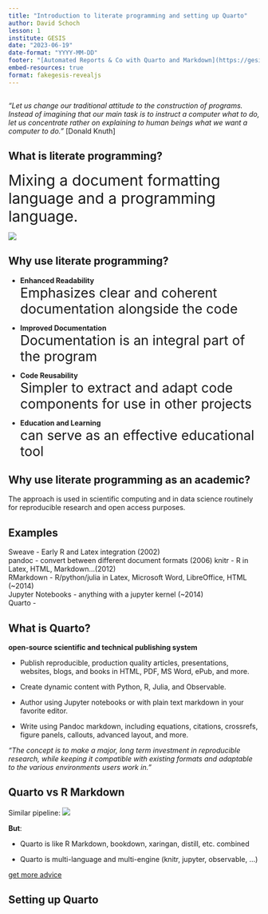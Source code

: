 ```yaml
---
title: "Introduction to literate programming and setting up Quarto"
author: David Schoch
lesson: 1
institute: GESIS
date: "2023-06-19"
date-format: "YYYY-MM-DD"
footer: "[Automated Reports & Co with Quarto and Markdown](https://gesiscss.github.io/quarto-workshop/)"
embed-resources: true
format: fakegesis-revealjs
---
```



## {.center}


*"Let us change our traditional attitude to the construction of programs. 
Instead of imagining that our main task is to instruct a computer what to do, 
let us concentrate rather on explaining to human beings what we want a computer to do." *
[Donald Knuth]

## What is literate programming?

[Mixing a document formatting language and a programming language.]{style="font-size:30px"}

![](literate_example.png)

## Why use literate programming?

:::{.incremental}
- **Enhanced Readability**    
  [Emphasizes clear and coherent documentation alongside the code]{style="font-size:20pt"}

- **Improved Documentation**  
  [Documentation is an integral part of the program]{style="font-size:20pt"}

- **Code Reusability**  
  [Simpler to extract and adapt code components for use in other projects]{style="font-size:20pt"}

- **Education and Learning**  
  [can serve as an effective educational tool]{style="font-size:20pt"}
:::

## Why use literate programming as an academic?

The approach is used in scientific computing and in data science routinely for reproducible research and open access purposes.


## Examples

Sweave - Early R and Latex integration (2002)  
pandoc - convert between different document formats (2006)
knitr - R in Latex, HTML, Markdown...(2012)  
RMarkdown - R/python/julia in Latex, Microsoft Word, LibreOffice, HTML (~2014)  
Jupyter Notebooks - anything with a jupyter kernel (~2014)  
Quarto - 

## What is Quarto?

**open-source scientific and technical publishing system**  

- Publish reproducible, production quality articles, presentations, websites, blogs, and books in HTML, PDF, MS Word, ePub, and more.

- Create dynamic content with Python, R, Julia, and Observable.

- Author using Jupyter notebooks or with plain text markdown in your favorite editor.

- Write using Pandoc markdown, including equations, citations, crossrefs, figure panels, callouts, advanced layout, and more.

*"The concept is to make a major, long term investment in reproducible research, while keeping it compatible with existing formats and adaptable to the various environments users work in."*

## Quarto vs R Markdown

Similar pipeline: 
![](https://quarto.org/docs/get-started/hello/images/rstudio-qmd-how-it-works.png)

**But**:  

- Quarto is like R Markdown, bookdown, xaringan, distill, etc. combined

- Quarto is multi-language and multi-engine (knitr, jupyter, observable, ...)

[get more advice](https://quarto.org/docs/faq/rmarkdown.html)

## Setting up Quarto